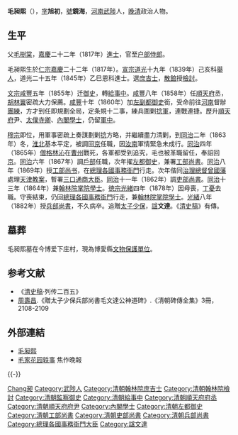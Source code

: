 {{明清人物信息框
| 姓名 = 毛昶熙
| 原名 =
| 圖片名稱= Mao Changxi.jpg
| 圖片大小 = 240px
| 圖片說明 = 同治十年攝於總理衙門
| 最高職務 = 贈太子少保兵部尚書
| 國家 = 大清
| 爵位 =
| 籍貫 = [[河南省|河南省]][[武陟縣|武陟縣]]
| 族裔 = 漢族
| 旗籍 = 
| 字號 = 字旭初，號鏡海
| 諡號 = 文達
| 出生日期 = [[嘉慶|嘉慶]]二十二年（1817年）
| 出生地點 = [[河南省|河南省]][[武陟縣|武陟縣]]
| 逝世日期 = [[光緒|光緒]]八年（1882年）
| 逝世地點 = [[京師|京師]]
| 墓葬 =
| 配偶 =
| 親屬 = （父）[[毛樹棠|毛樹棠]]<br>（孫）[[毛慈望|毛慈望]]
| 出身 = 
*道光十九年（1839年）己亥科舉人
*道光二十五年（1845年）乙巳恩科同進士出身
| 經歷 = 
*翰林院庶吉士
*翰林院檢討 
*御史
*給事中 
*順天府丞 
*左副都御史 
*順天府尹
*太僕寺卿
*內閣學士 
*左都御史兼署工部尚書 
*工部尚书總理各國事務衙門行走
*三口通商大臣
*吏部尚書
*吏部尚書兼翰林院掌院學士 
*總理各國事務衙門行走兼翰林院掌院學士 
*兵部尚書 
*追贈太子少保
| 著作 =
}}
'''毛昶熙'''（{{bd|1817年||1882年|catIdx=M毛}}），[[表字|字]]'''旭初'''，[[號|號]]'''鏡海'''，[[河南|河南]][[武陟|武陟]]人，[[晚清|晚清]]政治人物。

== 生平 ==
父[[毛樹棠|毛樹棠]]，[[嘉慶|嘉慶]]二十二年（1817年）[[進士|進士]]，官至[[户部侍郎|户部侍郎]]。

毛昶熙生於[[清仁宗|仁宗]][[嘉慶|嘉慶]]二十二年（1817年）。[[清宣宗|宣宗]][[道光|道光]]十九年（1839年）己亥科[[舉人|舉人]]，道光二十五年（1845年）乙巳恩科進士。選[[庶吉士|庶吉士]]，[[散館|散館]]授[[檢討|檢討]]。

[[清文宗|文宗]][[咸豐|咸豐]]五年（1855年）迁[[御史|御史]]，轉[[給事中|給事中]]。[[咸豐|咸豐]]八年（1858年）任[[順天府|順天府]]丞，[[胡林翼|胡林翼]]密疏大力保薦。[[咸豐|咸豐]]十年（1860年）加[[左副都御史|左副都御史]]銜，受命前往[[河南|河南]]督辦[[團練|團練]]，方才到任即規劃全局，定条規十二事，練兵圍剿[[捻軍|捻軍]]，連戰連捷。歷升[[順天府|順天府]]尹、[[太僕寺卿|太僕寺卿]]、[[內閣學士|內閣學士]]，仍留[[軍中|軍中]]。

[[清穆宗|穆宗]]即位，用軍事密疏上奏謀劃剿[[捻軍|捻]]方略，并繼續盡力清剿，到[[同治|同治]]二年（1863年）冬，[[淮北|淮北]]基本平定，被調回[[京|京]]任職，因[[汝南|汝南]]軍情緊急未成行。[[同治|同治]]四年（1865年）[[僧格林沁|僧格林沁]]在[[曹州|曹州]]戰死，各軍都受到追究，毛也被革職留任，奉詔回[[京師|京]]。[[同治|同治]]六年（1867年）調[[戶部|戶部]]任職，次年擢[[左都御史|左都御史]]，兼署[[工部尚書|工部尚書]]。[[同治|同治]]八年（1869年）授[[工部尚书|工部尚书]]，在[[總理各國事務衙門|總理各國事務衙門]]行走。次年偕同[[治理|治理]][[總督|總督]][[曾國藩|曾國藩]]處理[[天津教案|天津教案]]，暫署[[三口通商大臣|三口通商大臣]]。[[同治|同治]]十一年（1862年）調[[吏部尚書|吏部尚書]]。[[同治|同治]]十三年（1864年）兼[[翰林院|翰林院]][[掌院學士|掌院學士]]。[[清德宗|徳宗]][[光緒|光緒]]四年（1878年）因母喪，[[丁憂|丁憂]]去職。守喪結束，仍回[[總理各國事務衙門|總理各國事務衙門]]行走，兼[[翰林院|翰林院]][[掌院學士|掌院學士]]。[[光緒|光緒]]八年（1882年）授[[兵部尚書|兵部尚書]]，不久病卒。追贈[[太子少保|太子少保]]，[[諡|諡]]'''文達'''。《[[清史稿|清史稿]]》有傳。

==墓葬==
毛昶熙墓在今博爱下庄村，現為博愛縣[[文物保護單位|文物保護單位]]。

==参考文献==
*《[[清史稿|清史稿]]·列传二百五》
*[[周壽昌|周壽昌]].《贈太子少保兵部尚書毛文達公神道碑》.《清朝碑傳全集》3冊，2108-2109

==外部連結==
*[http://npmhost.npm.gov.tw/ttscgi2/ttsquery?0:0:npmauac:TM%3D%A4%F2 毛昶熙] {{Wayback|url=http://npmhost.npm.gov.tw/ttscgi2/ttsquery?0:0:npmauac:TM%3D%A4%F2 |date=20210623084223 }}
*[http://press.idoican.com.cn/detail/articles/20100426623181/ 毛家花园轶事]{{dead link|date=2018年3月 |bot=InternetArchiveBot |fix-attempted=yes }} 焦作晚報

{{-}}
{{start box}}
{{s-off}}
{{succession box|[[單懋謙|單懋謙]]|[[萬青藜|萬青藜]]|[[清朝吏部尚书列表#吏部汉尚书|吏部漢尚書]]|<small>同治十一年八月庚申－光緒四年五月戊辰<br>（1872年9月10日－1878年6月10日）</small>}}
{{succession box|[[李鴻藻|李鴻藻]]|[[張之萬|張之萬]]|[[清朝兵部尚书列表#兵部漢尚書|兵部漢尚書]]|<small>光緒八年正月辛亥－光緒八年二月丁卯<br>（1882年3月13日－1882年3月29日）</small>}}
{{end box}}

{{道光二十五年乙巳恩科殿試金榜}}

{{Authority control}}
{{DEFAULTSORT:Mao毛}}
[[Category:毛姓|Chang昶]]
[[Category:武陟人|Category:武陟人]]
[[Category:清朝翰林院庶吉士|Category:清朝翰林院庶吉士]]
[[Category:清朝翰林院檢討|Category:清朝翰林院檢討]]
[[Category:清朝監察御史|Category:清朝監察御史]]
[[Category:清朝給事中|Category:清朝給事中]]
[[Category:清朝順天府府丞|Category:清朝順天府府丞]]
[[Category:清朝順天府府尹|Category:清朝順天府府尹]]
[[Category:內閣學士|Category:內閣學士]]
[[Category:清朝左都御史|Category:清朝左都御史]]
[[Category:清朝工部尚書|Category:清朝工部尚書]]
[[Category:清朝吏部尚書|Category:清朝吏部尚書]]
[[Category:清朝兵部尚書|Category:清朝兵部尚書]]
[[Category:總理各國事務衙門大臣|Category:總理各國事務衙門大臣]]
[[Category:諡文達|Category:諡文達]]